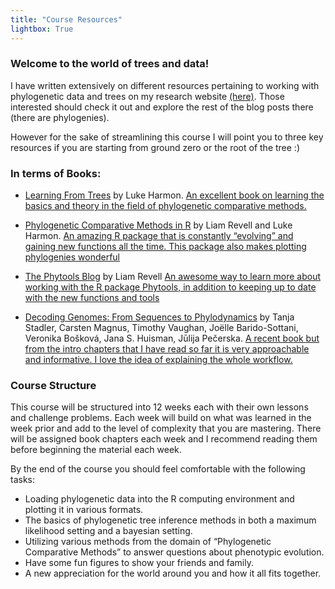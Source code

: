 ```yaml
---
title: "Course Resources"
lightbox: True
---
```


### Welcome to the world of trees and data! 

I have written extensively on different resources pertaining to working with phylogenetic data and trees on my research website [(here)](https://jonathan-dain-42.github.io/The-Duck-Tapes/Blog_Posts/2024-06-27/2024-06-27.html). Those interested should check it out and explore the rest of the blog posts there (there are phylogenies). 

However for the sake of streamlining this course I will point you to three key resources if you are starting from ground zero or the root of the tree :)

### In terms of Books:

-   [Learning From Trees](https://lukejharmon.github.io/pcm/) by Luke Harmon. [An excellent book on learning the basics and theory in the field of phylogenetic comparative methods.]{.underline}

-   [Phylogenetic Comparative Methods in R](https://peerj.com/articles/16505/) by Liam Revell and Luke Harmon. [An amazing R package that is constantly "evolving" and gaining new functions all the time. This package also makes plotting phylogenies wonderful]{.underline}

-   [The Phytools Blog](http://blog.phytools.org/) by Liam Revell [An awesome way to learn more about working with the R package Phytools, in addition to keeping up to date with the new functions and tools]{.underline}

-   [Decoding Genomes: From Sequences to Phylodynamics](https://decodinggenomes.org/) by Tanja Stadler, Carsten Magnus, Timothy Vaughan, Joëlle Barido-Sottani, Veronika Bošková, Jana S. Huisman, Jūlija Pečerska. [A recent book but from the intro chapters that I have read so far it is very approachable and informative. I love the idea of explaining the whole workflow.]{.underline}

### Course Structure

This course will be structured into 12 weeks each with their own lessons and challenge problems. Each week will build on what was learned in the week prior and add to the level of complexity that you are mastering. There will be assigned book chapters each week and I recommend reading them before beginning the material each week. 

By the end of the course you should feel comfortable with the following tasks:  

-   Loading phylogenetic data into the R computing environment and plotting it in various formats. 
-   The basics of phylogenetic tree inference methods in both a maximum likelihood setting and a bayesian setting. 
-   Utilizing various methods from the domain of "Phylogenetic Comparative Methods" to answer questions about phenotypic evolution. 
-   Have some fun figures to show your friends and family.
-   A new appreciation for the world around you and how it all fits together. 
